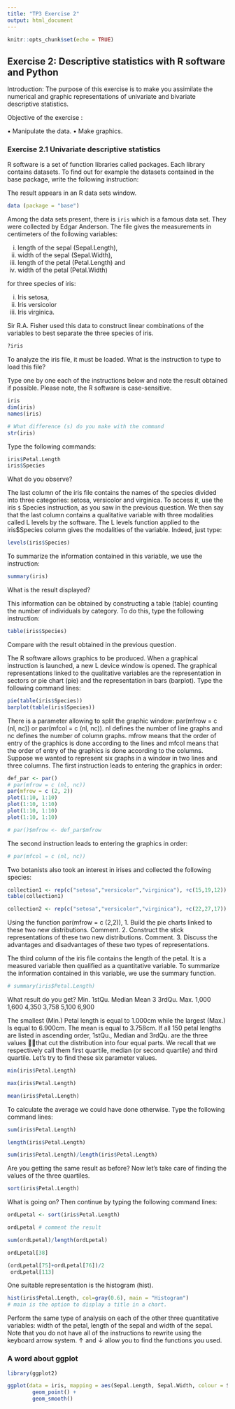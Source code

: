 ```yaml
---
title: "TP3 Exercise 2"
output: html_document
---
```


```r
knitr::opts_chunk$set(echo = TRUE)
```

## Exercise 2: Descriptive statistics with R software and Python

Introduction: The purpose of this exercise is to make you assimilate the numerical and graphic representations of univariate and bivariate descriptive statistics.


Objective of the exercise :

• Manipulate the data.
• Make graphics.
 

### Exercise 2.1 Univariate descriptive statistics

R software is a set of function libraries called packages. Each library contains datasets. To find out for example the datasets contained in the base package, write the following instruction:

The result appears in an R data sets window.

```r
data (package = "base")
```

 

Among the data sets present, there is `iris` which is a famous data set. They were collected by Edgar Anderson. The file gives the measurements in centimeters of the following variables:

(i) length of the sepal (Sepal.Length),
(ii) width of the sepal (Sepal.Width),
(iii) length of the petal (Petal.Length) and
(iv) width of the petal (Petal.Width)

for three species of iris:

(i) Iris setosa,
(ii) Iris versicolor
(iii) Iris virginica.

Sir R.A. Fisher used this data to construct linear combinations of the variables to best separate the three species of iris.

```r
?iris
```

To analyze the iris file, it must be loaded. What is the instruction to type to load this file?

Type one by one each of the instructions below and note the result obtained if possible. Please note, the R software is case-sensitive.
 

```r
iris
dim(iris)
names(iris)

# What difference (s) do you make with the command
str(iris)
```

Type the following commands:

```r
iris$Petal.Length
iris$Species
```

What do you observe?

The last column of the iris file contains the names of the species divided into three categories: setosa, versicolor and virginica. To access it, use the iris `$` Species instruction, as you saw in the previous question. We then say that the last column contains a qualitative variable with three modalities called L levels by the software. The L levels function applied to the iris$Species column gives the modalities of the variable. Indeed, just type:

```r
levels(iris$Species)
```


To summarize the information contained in this variable, we use the instruction:

```r
summary(iris)
```



What is the result displayed?

This information can be obtained by constructing a table (table) counting the number of individuals by category. To do this, type the following instruction:

```r
table(iris$Species)
```

 

Compare with the result obtained in the previous question.


The R software allows graphics to be produced. When a graphical instruction is launched, a new L device window is opened. The graphical representations linked to the qualitative variables are the representation in sectors or pie chart (pie) and the representation in bars (barplot). Type the following command lines:

```r
pie(table(iris$Species))
barplot(table(iris$Species))
```


There is a parameter allowing to split the graphic window:
par(mfrow = c (nl, nc)) or par(mfcol = c (nl, nc)).
nl defines the number of line graphs and nc defines the number of column graphs.
mfrow means that the order of entry of the graphics is done according to the lines and mfcol means that the order of entry of the graphics is done according to the columns.
Suppose we wanted to represent six graphs in a window in two lines and three columns. The first instruction leads to entering the graphics in order:
 

```r
def_par <- par()
# par(mfrow = c (nl, nc))
par(mfrow = c (2, 2))
plot(1:10, 1:10)
plot(1:10, 1:10)
plot(1:10, 1:10)
plot(1:10, 1:10)

# par()$mfrow <- def_par$mfrow
```

The second instruction leads to entering the graphics in order:

```r
# par(mfcol = c (nl, nc))
```


Two botanists also took an interest in irises and collected the following species:

```r
collection1 <- rep(c("setosa","versicolor","virginica"), +c(15,19,12))
table(collection1)

collection2 <- rep(c("setosa","versicolor","virginica"), +c(22,27,17))
```


Using the function par(mfrow = c (2,2)),
1. Build the pie charts linked to these two new distributions. Comment.
2. Construct the stick representations of these two new distributions. Comment.
3. Discuss the advantages and disadvantages of these two types of representations.


The third column of the iris file contains the length of the petal. It is a measured variable then qualified as a quantitative variable. To summarize the information contained in this variable, we use the summary function.

```r
# summary(iris$Petal.Length)
```

What result do you get?
Min.    1stQu.             Median           Mean 3          3rdQu.              Max.
1,000 1,600              4,350              3,758              5,100              6,900


The smallest (Min.) Petal length is equal to 1.000cm while the largest (Max.) Is equal to 6.900cm. The mean is equal to 3.758cm. If all 150 petal lengths are listed in ascending order, 1stQu., Median and 3rdQu. are the three values that cut the distribution into four equal parts. We recall that we respectively call them first quartile, median (or second quartile) and third quartile.
Let's try to find these six parameter values.

```r
min(iris$Petal.Length)

max(iris$Petal.Length)

mean(iris$Petal.Length)
```


To calculate the average we could have done otherwise. Type the following command lines:

```r
sum(iris$Petal.Length)

length(iris$Petal.Length)

sum(iris$Petal.Length)/length(iris$Petal.Length)
```
 

Are you getting the same result as before?
Now let's take care of finding the values of the three quartiles.

```r
sort(iris$Petal.Length)
```


What is going on?
Then continue by typing the following command lines:

```r
ordLpetal <- sort(iris$Petal.Length)

ordLpetal # comment the result

sum(ordLpetal)/length(ordLpetal)

ordLpetal[38]

(ordLpetal[75]+ordLpetal[76])/2
 ordLpetal[113]
```


One suitable representation is the histogram (hist).

```r
hist(iris$Petal.Length, col=gray(0.6), main = "Histogram")
# main is the option to display a title in a chart.
```

Perform the same type of analysis on each of the other three quantitative variables: width of the petal, length of the sepal and width of the sepal. Note that you do not have all of the instructions to rewrite using the keyboard arrow system. ↑ and ↓ allow you to find the functions you used.

### A word about ggplot

```r
library(ggplot2)

ggplot(data = iris, mapping = aes(Sepal.Length, Sepal.Width, colour = Species)) +
        geom_point() +
        geom_smooth()
```


